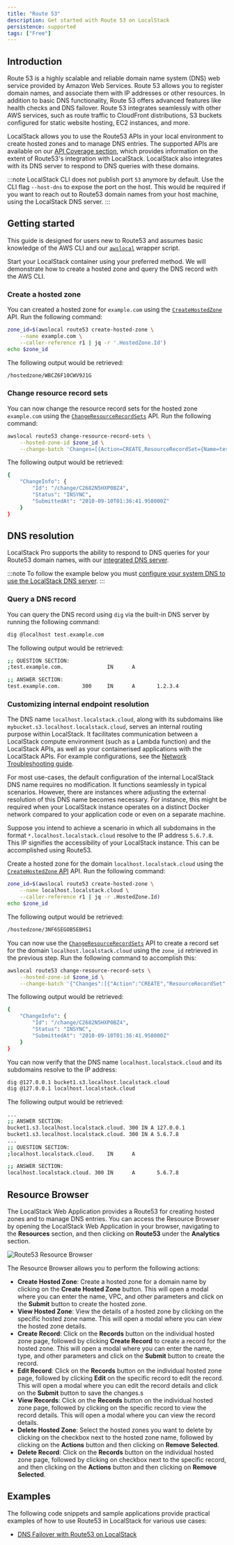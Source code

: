 ```yaml
---
title: "Route 53"
description: Get started with Route 53 on LocalStack
persistence: supported
tags: ["Free"]
---
```


## Introduction

Route 53 is a highly scalable and reliable domain name system (DNS) web service provided by Amazon Web Services.
Route 53 allows you to register domain names, and associate them with IP addresses or other resources.
In addition to basic DNS functionality, Route 53 offers advanced features like health checks and DNS failover.
Route 53 integrates seamlessly with other AWS services, such as route traffic to CloudFront distributions, S3 buckets configured for static website hosting, EC2 instances, and more.

LocalStack allows you to use the Route53 APIs in your local environment to create hosted zones and to manage DNS entries.
The supported APIs are available on our [API Coverage section](#api-coverage), which provides information on the extent of Route53's integration with LocalStack.
LocalStack also integrates with its DNS server to respond to DNS queries with these domains.

:::note
LocalStack CLI does not publish port `53` anymore by default.
Use the CLI flag `--host-dns` to expose the port on the host.
This would be required if you want to reach out to Route53 domain names from your host machine, using the LocalStack DNS server.
:::

## Getting started

This guide is designed for users new to Route53 and assumes basic knowledge of the AWS CLI and our [`awslocal`](https://github.com/localstack/awscli-local) wrapper script.

Start your LocalStack container using your preferred method.
We will demonstrate how to create a hosted zone and query the DNS record with the AWS CLI.

### Create a hosted zone

You can created a hosted zone for `example.com` using the [`CreateHostedZone`](https://docs.aws.amazon.com/Route53/latest/APIReference/API_CreateHostedZone.html) API.
Run the following command:

```bash
zone_id=$(awslocal route53 create-hosted-zone \
    --name example.com \
    --caller-reference r1 | jq -r '.HostedZone.Id')
echo $zone_id
```

The following output would be retrieved:

```bash
/hostedzone/WBCZ6F10CWV9J1G
```

### Change resource record sets

You can now change the resource record sets for the hosted zone `example.com` using the [`ChangeResourceRecordSets`](https://docs.aws.amazon.com/Route53/latest/APIReference/API_ChangeResourceRecordSets.html) API.
Run the following command:

```bash
awslocal route53 change-resource-record-sets \
    --hosted-zone-id $zone_id \
    --change-batch 'Changes=[{Action=CREATE,ResourceRecordSet={Name=test.example.com,Type=A,ResourceRecords=[{Value=1.2.3.4}]}}]'
```

The following output would be retrieved:

```bash
{
    "ChangeInfo": {
        "Id": "/change/C2682N5HXP0BZ4",
        "Status": "INSYNC",
        "SubmittedAt": "2010-09-10T01:36:41.958000Z"
    }
}
```

## DNS resolution

LocalStack Pro supports the ability to respond to DNS queries for your Route53 domain names, with our [integrated DNS server](/aws/tooling/dns-server).

:::note
To follow the example below you must [configure your system DNS to use the LocalStack DNS server](/aws/tooling/dns-server#system-dns-configuration).
:::

### Query a DNS record

You can query the DNS record using `dig` via the built-in DNS server by running the following command:

```bash
dig @localhost test.example.com
```

The following output would be retrieved:

```bash
;; QUESTION SECTION:
;test.example.com.              IN      A

;; ANSWER SECTION:
test.example.com.       300     IN      A       1.2.3.4
```

### Customizing internal endpoint resolution

The DNS name `localhost.localstack.cloud`, along with its subdomains like `mybucket.s3.localhost.localstack.cloud`, serves an internal routing purpose within LocalStack.
It facilitates communication between a LocalStack compute environment (such as a Lambda function) and the LocalStack APIs, as well as your containerised applications with the LocalStack APIs.
For example configurations, see the [Network Troubleshooting guide]().

For most use-cases, the default configuration of the internal LocalStack DNS name requires no modification.
It functions seamlessly in typical scenarios.
However, there are instances where adjusting the external resolution of this DNS name becomes necessary.
For instance, this might be required when your LocalStack instance operates on a distinct Docker network compared to your application code or even on a separate machine.

Suppose you intend to achieve a scenario in which all subdomains in the format `*.localhost.localstack.cloud` resolve to the IP address `5.6.7.8`.
This IP signifies the accessibility of your LocalStack instance.
This can be accomplished using Route53.

Create a hosted zone for the domain `localhost.localstack.cloud` using the [`CreateHostedZone` API](https://docs.aws.amazon.com/Route53/latest/APIReference/API_CreateHostedZone.html) API.
Run the following command:

```bash
zone_id=$(awslocal route53 create-hosted-zone \
    --name localhost.localstack.cloud \
    --caller-reference r1 | jq -r .HostedZone.Id)
echo $zone_id
```

The following output would be retrieved:

```bash
/hostedzone/3NF6SEGOB5EBHS1
```

You can now use the [`ChangeResourceRecordSets`](https://docs.aws.amazon.com/Route53/latest/APIReference/API_ChangeResourceRecordSets.html) API to create a record set for the domain `localhost.localstack.cloud` using the `zone_id` retrieved in the previous step.
Run the following command to accomplish this:

```bash
awslocal route53 change-resource-record-sets \
    --hosted-zone-id $zone_id \
    --change-batch '{"Changes":[{"Action":"CREATE","ResourceRecordSet":{"Name":"localhost.localstack.cloud","Type":"A","ResourceRecords":[{"Value":"5.6.7.8"}]}},{"Action":"CREATE","ResourceRecordSet":{"Name":"*.localhost.localstack.cloud","Type":"A","ResourceRecords":[{"Value":"5.6.7.8"}]}}]}'
```

The following output would be retrieved:

```bash
{
    "ChangeInfo": {
        "Id": "/change/C2682N5HXP0BZ4",
        "Status": "INSYNC",
        "SubmittedAt": "2010-09-10T01:36:41.958000Z"
    }
}
```

You can now verify that the DNS name `localhost.localstack.cloud` and its subdomains resolve to the IP address:

```bash
dig @127.0.0.1 bucket1.s3.localhost.localstack.cloud
dig @127.0.0.1 localhost.localstack.cloud
```

The following output would be retrieved:

```bash
...
;; ANSWER SECTION:
bucket1.s3.localhost.localstack.cloud. 300 IN A 127.0.0.1
bucket1.s3.localhost.localstack.cloud. 300 IN A 5.6.7.8
...
;; QUESTION SECTION:
;localhost.localstack.cloud.    IN      A

;; ANSWER SECTION:
localhost.localstack.cloud. 300 IN      A       5.6.7.8
```

## Resource Browser

The LocalStack Web Application provides a Route53 for creating hosted zones and to manage DNS entries.
You can access the Resource Browser by opening the LocalStack Web Application in your browser, navigating to the **Resources** section, and then clicking on **Route53** under the **Analytics** section.

![Route53 Resource Browser](/images/aws/route53-resource-browser.png)

The Resource Browser allows you to perform the following actions:

- **Create Hosted Zone**: Create a hosted zone for a domain name by clicking on the **Create Hosted Zone** button.
  This will open a modal where you can enter the name, VPC, and other parameters and click on the **Submit** button to create the hosted zone.
- **View Hosted Zone**: View the details of a hosted zone by clicking on the specific hosted zone name.
  This will open a modal where you can view the hosted zone details.
- **Create Record**: Click on the **Records** button on the individual hosted zone page, followed by clicking **Create Record** to create a record for the hosted zone.
  This will open a modal where you can enter the name, type, and other parameters and click on the **Submit** button to create the record.
- **Edit Record**: Click on the **Records** button on the individual hosted zone page, followed by clicking **Edit** on the specific record to edit the record.
  This will open a modal where you can edit the record details and click on the **Submit** button to save the changes.s
- **View Records**: Click on the **Records** button on the individual hosted zone page, followed by clicking on the specific record to view the record details.
  This will open a modal where you can view the record details.
- **Delete Hosted Zone**: Select the hosted zones you want to delete by clicking on the checkbox next to the hosted zone name, followed by clicking on the **Actions** button and then clicking on **Remove Selected**.
- **Delete Record**: Click on the **Records** button on the individual hosted zone page, followed by clicking on checkbox next to the specific record, and then clicking on the **Actions** button and then clicking on **Remove Selected**.

## Examples

The following code snippets and sample applications provide practical examples of how to use Route53 in LocalStack for various use cases:

- [DNS Failover with Route53 on LocalStack](https://github.com/localstack/localstack-pro-samples/tree/master/route53-dns-failover)
